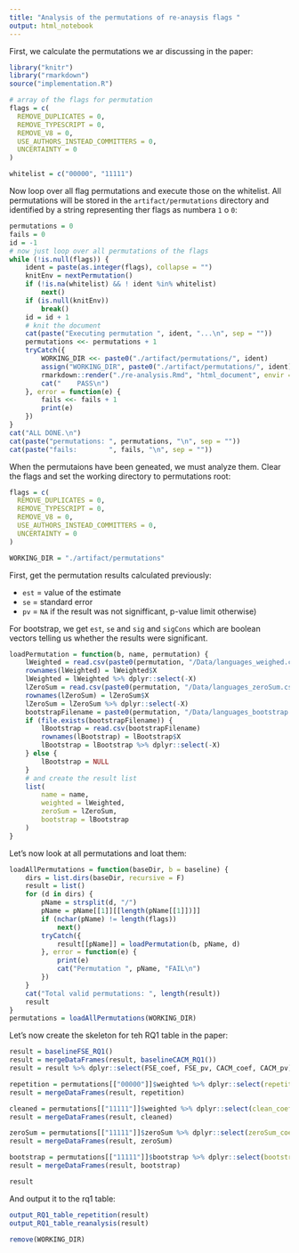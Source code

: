 ```yaml
---
title: "Analysis of the permutations of re-anaysis flags "
output: html_notebook
---
```


First, we calculate the permutations we ar discussing in the paper:

```r
library("knitr")
library("rmarkdown")
source("implementation.R")

# array of the flags for permutation
flags = c(
  REMOVE_DUPLICATES = 0, 
  REMOVE_TYPESCRIPT = 0,
  REMOVE_V8 = 0,
  USE_AUTHORS_INSTEAD_COMMITTERS = 0,
  UNCERTAINTY = 0
)

whitelist = c("00000", "11111")

```

Now loop over all flag permutations and execute those on the whitelist. All permutations will be stored in the `artifact/permutations` directory and identified by a string representing ther flags as numbera `1` o `0`:

```r
permutations = 0
fails = 0
id = -1
# now just loop over all permutations of the flags
while (!is.null(flags)) {
    ident = paste(as.integer(flags), collapse = "")
    knitEnv = nextPermutation()
    if (!is.na(whitelist) && ! ident %in% whitelist)
        next()
    if (is.null(knitEnv))
        break()
    id = id + 1
    # knit the document
    cat(paste("Executing permutation ", ident, "...\n", sep = ""))
    permutations <<- permutations + 1
    tryCatch({
        WORKING_DIR <<- paste0("./artifact/permutations/", ident)
        assign("WORKING_DIR", paste0("./artifact/permutations/", ident), knitEnv)
        rmarkdown::render("./re-analysis.Rmd", "html_document", envir = knitEnv, quiet = T, output_file = paste0("./artifact/permutations/", ident, "/main.html"), output_dir = WORKING_DIR)        
        cat("    PASS\n")
    }, error = function(e) {
        fails <<- fails + 1
        print(e)
    })
}
cat("ALL DONE.\n")
cat(paste("permutations: ", permutations, "\n", sep = ""))
cat(paste("fails:        ", fails, "\n", sep = ""))
```

When the permutaions have been geneated, we must analyze them. Clear the flags and set the working directory to permutations root:

```r
flags = c(
  REMOVE_DUPLICATES = 0, 
  REMOVE_TYPESCRIPT = 0,
  REMOVE_V8 = 0,
  USE_AUTHORS_INSTEAD_COMMITTERS = 0,
  UNCERTAINTY = 0
)

WORKING_DIR = "./artifact/permutations"
```

First, get the permutation results calculated previously:

- `est` = value of the estimate
- `se` = standard error
- `pv` = `NA` if the result was not signifficant, p-value limit otherwise)

For bootstrap, we get `est`, `se` and `sig` and `sigCons` which are boolean vectors telling us whether the results were significant.

```r
loadPermutation = function(b, name, permutation) {
    lWeighted = read.csv(paste0(permutation, "/Data/languages_weighed.csv"))
    rownames(lWeighted) = lWeighted$X
    lWeighted = lWeighted %>% dplyr::select(-X)
    lZeroSum = read.csv(paste0(permutation, "/Data/languages_zeroSum.csv"))
    rownames(lZeroSum) = lZeroSum$X
    lZeroSum = lZeroSum %>% dplyr::select(-X)
    bootstrapFilename = paste0(permutation, "/Data/languages_bootstrap.csv")
    if (file.exists(bootstrapFilename)) {
        lBootstrap = read.csv(bootstrapFilename)
        rownames(lBootstrap) = lBootstrap$X
        lBootstrap = lBootstrap %>% dplyr::select(-X)
    } else {
        lBootstrap = NULL
    }
    # and create the result list
    list(
        name = name,
        weighted = lWeighted,
        zeroSum = lZeroSum,
        bootstrap = lBootstrap
    )
}
```

Let's now look at all permutations and loat them:

```r
loadAllPermutations = function(baseDir, b = baseline) {
    dirs = list.dirs(baseDir, recursive = F)
    result = list()
    for (d in dirs) {
        pName = strsplit(d, "/")
        pName = pName[[1]][[length(pName[[1]])]]
        if (nchar(pName) != length(flags))
            next()
        tryCatch({
            result[[pName]] = loadPermutation(b, pName, d)
        }, error = function(e) {
            print(e)
            cat("Permutation ", pName, "FAIL\n")
        })
    }
    cat("Total valid permutations: ", length(result))
    result
}
permutations = loadAllPermutations(WORKING_DIR)
```

Let's now create the skeleton for teh RQ1 table in the paper:

```r
result = baselineFSE_RQ1()
result = mergeDataFrames(result, baselineCACM_RQ1())
result = result %>% dplyr::select(FSE_coef, FSE_pv, CACM_coef, CACM_pv)

repetition = permutations[["00000"]]$weighted %>% dplyr::select(repetition_coef = coef, repetition_pv = pVal)
result = mergeDataFrames(result, repetition)

cleaned = permutations[["11111"]]$weighted %>% dplyr::select(clean_coef = coef, clean_pv = pVal, adjusted_fdr = pVal_fdr, adjusted_bonf = pVal_bonf)
result = mergeDataFrames(result, cleaned)

zeroSum = permutations[["11111"]]$zeroSum %>% dplyr::select(zeroSum_coef = coef, zeroSum_pv = pVal_bonf)
result = mergeDataFrames(result, zeroSum)

bootstrap = permutations[["11111"]]$bootstrap %>% dplyr::select(bootstrap_coef = coef, bootstrap_sig = sigCons)
result = mergeDataFrames(result, bootstrap)

result
```

And output it to the rq1 table:

```r
output_RQ1_table_repetition(result)
output_RQ1_table_reanalysis(result)
```

```r
remove(WORKING_DIR)
```

